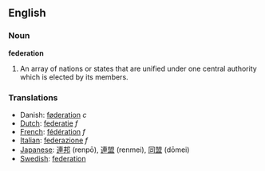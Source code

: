 ==English==

===Noun===
'''federation'''

#An array of nations or states that are unified under one central authority which is elected by its members.

===Translations===
* Danish: [[føderation]] ''c''
*[[Dutch]]: [[federatie]] ''f''
*[[French]]: [[fédération]] ''f''
*[[Italian]]: [[federazione]] ''f''
*[[Japanese]]: [[連邦]] (renpō), [[連盟]] (renmei), [[同盟]] (dōmei)
*[[Swedish]]: [[federation]]